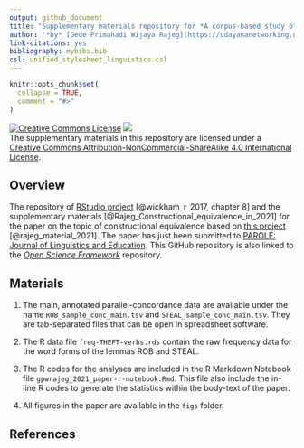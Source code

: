 ```yaml
---
output: github_document
title: "Supplementary materials repository for *A corpus-based study of constructional equivalence for the Indonesian translation of ROB and STEAL*"
author: '*by* [Gede Primahadi Wijaya Rajeg](https://udayananetworking.unud.ac.id/lecturer/880-gede-primahadi-wijaya-rajeg) <a itemprop="sameAs" content="https://orcid.org/0000-0002-2047-8621" href="https://orcid.org/0000-0002-2047-8621" target="orcid.widget" rel="noopener noreferrer" style="vertical-align:top;"><img src="https://orcid.org/sites/default/files/images/orcid_16x16.png" style="width:1em;margin-right:.5em;" alt="ORCID iD icon"></a>'
link-citations: yes
bibliography: mybibs.bib
csl: unified_stylesheet_linguistics.csl
---
```


<!-- README.md is generated from README.Rmd. Please edit that file -->

```r
knitr::opts_chunk$set(
  collapse = TRUE,
  comment = "#>"
)
```

<!-- badges: start -->
<a rel="license" href="http://creativecommons.org/licenses/by-nc-sa/4.0/"><img alt="Creative Commons License" style="border-width:0" src="https://i.creativecommons.org/l/by-nc-sa/4.0/88x31.png" /></a> [![](https://img.shields.io/badge/doi-10.17605/OSF.IO/PZC8Y-lightblue.svg)](https://doi.org/10.17605/OSF.IO/PZC8Y) <br />The supplementary materials in this repository are licensed under a <a rel="license" href="http://creativecommons.org/licenses/by-nc-sa/4.0/">Creative Commons Attribution-NonCommercial-ShareAlike 4.0 International License</a>.
<!-- badges: end -->

## Overview

The repository of [RStudio project](https://r4ds.had.co.nz/workflow-projects.html) [@wickham_r_2017, chapter 8] and the supplementary materials [@Rajeg_Constructional_equivalence_in_2021] for the paper on the topic of constructional equivalence based on [this project](https://udayananetworking.unud.ac.id/lecturer/research/880-gede-primahadi-wijaya-rajeg/a-model-for-translation-study-based-on-english-indonesian-translation-database-and-its-pedagogical-implication-1179) [@rajeg_material_2021]. The paper has just been submitted to [PAROLE: Journal of Linguistics and Education](https://ejournal.undip.ac.id/index.php/parole). This GitHub repository is also linked to the [*Open Science Framework*](https://osf.io/pzc8y/) repository.

## Materials

1. The main, annotated parallel-concordance data are available under the name `ROB_sample_conc_main.tsv` and `STEAL_sample_conc_main.tsv`. They are tab-separated files that can be open in spreadsheet software.

1. The R data file `freq-THEFT-verbs.rds` contain the raw frequency data for the word forms of the lemmas ROB and STEAL.

1. The R codes for the analyses are included in the R Markdown Notebook file `gpwrajeg_2021_paper-r-notebook.Rmd`. This file also include the in-line R codes to generate the statistics within the body-text of the paper.

1. All figures in the paper are available in the `figs` folder.

## References
